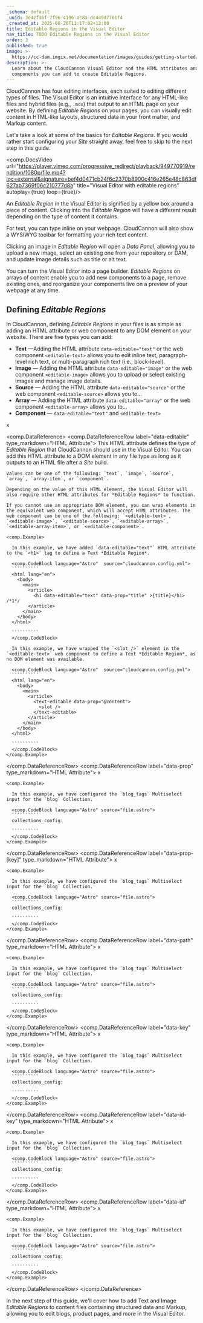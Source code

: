 ```yaml
---
_schema: default
_uuid: 3e42f36f-7f96-4196-ac8a-dc449d7761f4
_created_at: 2025-08-26T11:17:02+12:00
title: Editable Regions in the Visual Editor
nav_title: TODO Editable Regions in the Visual Editor
order: 3
published: true
image: >-
  https://cc-dam.imgix.net/documentation/images/guides/getting-started/guide-thumbnails/CloudCannon-Getting-Started-Thumbnail-Universal.png
description: >-
  Learn about the CloudCannon Visual Editor and the HTML attributes and web
  components you can add to create Editable Regions.
---
```

CloudCannon has four editing interfaces, each suited to editing different types of files. The Visual Editor is an intuitive interface for any HTML-like files and hybrid files (e.g., `.mdx`) that output to an HTML page on your website. By defining *Editable Regions* on your pages, you can visually edit content in HTML-like layouts, structured data in your front matter, and Markup content.

Let's take a look at some of the basics for *Editable Regions*. If you would rather start configuring your *Site* straight away, feel free to skip to the next step in this guide.

<comp.DocsVideo url="https://player.vimeo.com/progressive_redirect/playback/949770919/rendition/1080p/file.mp4?loc=external&signature=bef4d0471cb24f6c2370b8900c416e265e48c863df627ab7369f06c210777d8a" title="Visual Editor with editable regions" autoplay={true} loop={true}/>

An *Editable Region* in the Visual Editor is signified by a yellow box around a piece of content. Clicking into the *Editable Region* will have a different result depending on the type of content it contains.

For text, you can type inline on your webpage. CloudCannon will also show a WYSIWYG toolbar for formatting your rich text content.

Clicking an image in *Editable Region* will open a *Data Panel*, allowing you to upload a new image, select an existing one from your repository or DAM, and update image details such as title or alt text.

You can turn the Visual Editor into a page builder. *Editable Regions* on arrays of content enable you to add new components to a page, remove existing ones, and reorganize your components live on a preview of your webpage at any time.

## Defining *Editable Regions*

In CloudCannon, defining *Editable Regions* in your files is as simple as adding an HTML attribute or web component to any DOM element on your website. There are five types you can add:

* **Text** —Adding the HTML attribute `data-editable="text"` or the web component `<editable-text>` allows you to edit inline text, paragraph-level rich text, or multi-paragraph rich text (i.e., block-level).
* **Image** — Adding the HTML attribute `data-editable="image"` or the web component `<editable-image>` allows you to upload or select existing images and manage image details.
* **Source** — Adding the HTML attribute `data-editable="source"` or the web component `<editable-source>` allows you to...
* **Array** — Adding the HTML attribute `data-editable="array"` or the web component `<editable-array>` allows you to...
* **Component** — `data-editable="text"` and `<editable-text>`

x

<comp.DataReference>
  <comp.DataReferenceRow label="data-editable" type_markdown="HTML Attribute">
    This HTML attribute defines the type of *Editable Region* that CloudCannon should use in the Visual Editor. You can add this HTML attribute to a DOM element in any file type as long as it outputs to an HTML file after a *Site* build.
    
    Values can be one of the following: `text`, `image`, `source`, `array`, `array-item`, or `component`.
    
    Depending on the value of this HTML element, the Visual Editor will also require other HTML attributes for *Editable Regions* to function.
    
    If you cannot use an appropriate DOM element, you can wrap elements in the equivalent web component, which will accept HTML attributes. The web component can be one of the following: `<editable-text>`, `<editable-image>`, `<editable-source>`, `<editable-array>`, `<editable-array-item>`, or `<editable-component>`.

    <comp.Example>

      In this example, we have added `data-editable="text"` HTML attribute to the `<h1>` tag to define a Text *Editable Region*.

      <comp.CodeBlock language="Astro"  source="cloudcannon.config.yml">
      ``````````
      <html lang="en">
        <body>
          <main>
    		<article>                
              <h1 data-editable="text" data-prop="title" >{title}</h1> /*1*/
            </article>
          </main>
        </body>
      </html>

      ``````````
      </comp.CodeBlock>
      
      In this example, we have wrapped the `<slot />` element in the `<editable-text>` web component to define a Text *Editable Region*, as no DOM element was available.

      <comp.CodeBlock language="Astro"  source="cloudcannon.config.yml">
      ``````````
      <html lang="en">
        <body>
          <main>
    		<article>
              <text-editable data-prop="@content">
                <slot />
              </text-editable>
            </article>
          </main>
        </body>
      </html>

      ``````````
      </comp.CodeBlock>
    </comp.Example>
  </comp.DataReferenceRow>
  <comp.DataReferenceRow label="data-prop" type_markdown="HTML Attribute">
    x

    <comp.Example>

      In this example, we have configured the `blog_tags` Multiselect input for the `blog` Collection.

      <comp.CodeBlock language="Astro" source="file.astro">
      ``````````
      collections_config:

      ``````````
      </comp.CodeBlock>
    </comp.Example>
  </comp.DataReferenceRow>
  <comp.DataReferenceRow label="data-prop-[key]" type_markdown="HTML Attribute">
    x

    <comp.Example>

      In this example, we have configured the `blog_tags` Multiselect input for the `blog` Collection.

      <comp.CodeBlock language="Astro" source="file.astro">
      ``````````
      collections_config:

      ``````````
      </comp.CodeBlock>
    </comp.Example>
  </comp.DataReferenceRow>
  <comp.DataReferenceRow label="data-path" type_markdown="HTML Attribute">
    x

    <comp.Example>

      In this example, we have configured the `blog_tags` Multiselect input for the `blog` Collection.

      <comp.CodeBlock language="Astro" source="file.astro">
      ``````````
      collections_config:

      ``````````
      </comp.CodeBlock>
    </comp.Example>
  </comp.DataReferenceRow>
  <comp.DataReferenceRow label="data-key" type_markdown="HTML Attribute">
    x

    <comp.Example>

      In this example, we have configured the `blog_tags` Multiselect input for the `blog` Collection.

      <comp.CodeBlock language="Astro" source="file.astro">
      ``````````
      collections_config:

      ``````````
      </comp.CodeBlock>
    </comp.Example>
  </comp.DataReferenceRow>
  <comp.DataReferenceRow label="data-id-key" type_markdown="HTML Attribute">
    x

    <comp.Example>

      In this example, we have configured the `blog_tags` Multiselect input for the `blog` Collection.

      <comp.CodeBlock language="Astro" source="file.astro">
      ``````````
      collections_config:

      ``````````
      </comp.CodeBlock>
    </comp.Example>
  </comp.DataReferenceRow>
  <comp.DataReferenceRow label="data-id" type_markdown="HTML Attribute">
    x

    <comp.Example>

      In this example, we have configured the `blog_tags` Multiselect input for the `blog` Collection.

      <comp.CodeBlock language="Astro" source="file.astro">
      ``````````
      collections_config:

      ``````````
      </comp.CodeBlock>
    </comp.Example>
  </comp.DataReferenceRow>
</comp.DataReference>

In the next step of this guide, we'll cover how to add Text and Image *Editable Regions* to content files containing structured data and Markup, allowing you to edit blogs, product pages, and more in the Visual Editor.